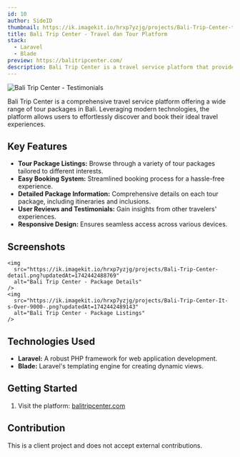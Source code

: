 ```yaml
---
id: 10
author: SideID
thumbnail: https://ik.imagekit.io/hrxp7yzjg/projects/Bali-Trip-Center-testimonial.png?updatedAt=1742442487387
title: Bali Trip Center - Travel dan Tour Platform
stack:
  - Laravel
  - Blade
preview: https://balitripcenter.com/
description: Bali Trip Center is a travel service platform that provides various tour packages in Bali. Built with modern technologies, this platform enables users to find and book tour packages easily and quickly.
---
```


<img
  src='https://ik.imagekit.io/hrxp7yzjg/projects/Bali-Trip-Center-testimonial.png?updatedAt=1742442487387'
  alt='Bali Trip Center - Testimonials'
  fetchPriority='high'
/>

Bali Trip Center is a comprehensive travel service platform offering a wide range of tour packages in Bali. Leveraging modern technologies, the platform allows users to effortlessly discover and book their ideal travel experiences.

## Key Features

- **Tour Package Listings:** Browse through a variety of tour packages tailored to different interests.
- **Easy Booking System:** Streamlined booking process for a hassle-free experience.
- **Detailed Package Information:** Comprehensive details on each tour package, including itineraries and inclusions.
- **User Reviews and Testimonials:** Gain insights from other travelers' experiences.
- **Responsive Design:** Ensures seamless access across various devices.

## Screenshots

    <img
      src="https://ik.imagekit.io/hrxp7yzjg/projects/Bali-Trip-Center-detail.png?updatedAt=1742442488769"
      alt="Bali Trip Center - Package Details"
    />
    <img
      src="https://ik.imagekit.io/hrxp7yzjg/projects/Bali-Trip-Center-It-s-Over-9000-.png?updatedAt=1742442489143"
      alt="Bali Trip Center - Package Listings"
    />

## Technologies Used

- **Laravel:** A robust PHP framework for web application development.
- **Blade:** Laravel's templating engine for creating dynamic views.

## Getting Started

1.  Visit the platform: [balitripcenter.com](https://balitripcenter.com/)

## Contribution

This is a client project and does not accept external contributions.
